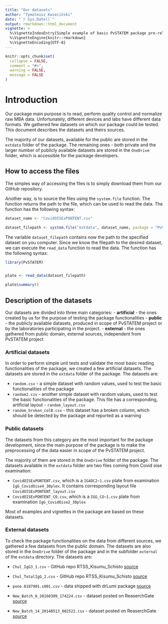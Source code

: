 ```yaml
---
title: "Our datasets"
author: "Tymoteusz Kwieciński"
date: "`r Sys.Date()`"
output: rmarkdown::html_document
vignette: >
  %\VignetteIndexEntry{Simple example of basic PvSTATEM package pre-release version functionalities}
  %\VignetteEngine{knitr::rmarkdown}
  %\VignetteEncoding{UTF-8}
---
```


```r
knitr::opts_chunk$set(
  collapse = FALSE,
  comment = "#>",
  warning = FALSE,
  message = FALSE
)
```

# Introduction

Our package main purpose is to read, perform quality control and normalize raw MBA data. Unfortunately, different devices and labs have different data formats. We gathered few datasets on which our package could be tested. This document describes the datasets and theirs sources.

The majority of our datasets, available for the public are stored in the `extdata` folder of the package. The remaining ones - both private and the larger number of publicly available datasets are stored in the `OneDrive` folder, which is accessible for the package developers.

## How to access the files

The simples way of accessing the files is to simply download them from our GitHub repository. 

Another way, is to source the files using the `system.file` function. The function returns the path to the file, which can be used to read the data. The function has the following syntax:

```r
dataset_name <- "CovidOISExPONTENT.csv"

dataset_filepath <- system.file("extdata", dataset_name, package = "PvSTATEM", mustWork = TRUE)
```
The variable `dataset_filepath` contains now the path to the specified dataset on you computer. Since we know the filepath to the desired dataset, we can execute the `read_data` function to read the data. The function has the following syntax:

```r
library(PvSTATEM)


plate <- read_data(dataset_filepath)

plate$summary()

```


## Description of the datasets

Our datasets are divided into three main categories: 
- **artificial** - the ones created by us for the purpose of testing the package functionalities 
- **public** - the publicly available datasets, produced in scope of PvSTATEM project or by the laboratories participating in the project. 
- **external** - the ones gathered from public domain, external sources, independent from PvSTATEM project


### Artificial datasets

In order to perform simple unit tests and validate the most basic reading functionalities of the package, we created a few artificial datasets. The datasets are stored in the `extdata` folder of the package. The datasets are:

-  `random.csv` - a simple dataset with random values, used to test the basic functionalities of the package
-  `random2.csv` - another simple dataset with random values, used to test the basic functionalities of the package. This file has a corresponding, artificial layout - `random_layout.csv`
-  `random_broken_colB.csv` - this dataset has a broken column, which should be detected by the package and reported as a warning

### Public datasets

The datasets from this category are the most important for the package development, since the main purpose of the package is to make the preprocessing of the data easier in scope of the PvSTATEM project.

The majority of them are stored in the `OneDrive` folder of the package. The datasets available in the `extdata` folder are two files coming from Covid oise examination: 

- `CovidOISExPONTENT.csv`, which is a `IG4DC2~1.csv` plate from examination `IgG_CovidOise4_30plex`. It contains corresponding layout file `CovidOISExPONTENT_layout.csv`
- `CovidOISExPONTENT_CO.csv`, which is a `IGG_CO~1.csv` plate from examination `IgG_CovidOise2_30plex`

Most of examples and vignettes in the package are based on these datasets.

### External datasets

To check the package functionalities on the data from different sources, we gathered a few datasets from the public domain. The datasets are also stored in the `OneDrive` folder of the package and in the subfolder `external` of the `extdata` directory. The datasets are:

-   `Chul_IgG3_1.csv` - GitHub repo RTSS_Kisumu_Schisto [source](https://github.com/IDEELResearch/RTSS_Kisumu_Schisto/tree/main/data/raw/luminex)

-   `Chul_TotalIgG_2.csv` - GitHub repo RTSS_Kisumu_Schisto [source](https://github.com/IDEELResearch/RTSS_Kisumu_Schisto/tree/main/data/raw/luminex)

-   `pone.0187901.s001.csv` - data shipped with drLumi package [source](https://www.ncbi.nlm.nih.gov/pmc/articles/PMC5685631/)

-   `New_Batch_6_20160309_174224.csv` - dataset posted on ReaserchGate [source](https://www.researchgate.net/publication/309410897_Raw_data_generated_by_Luminex)

-   `New_Batch_14_20140513_082522.csv` - dataset posted on ReaserchGate [source](https://www.researchgate.net/publication/309411021_The_second_run_of_raw_data_exported_from_Luminex_200_applied_forcarbendazim_resistance_species_and_chemotype_detection_of_156_Fusarium_isolates)

